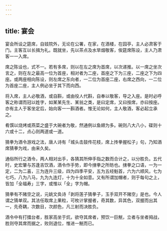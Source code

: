 ```yaml
---
---
---
```

title: 宴会
---



宴会所设之筵席，自妓院外，无论在公署，在家，在酒楼，在园亭，主人必肃客于门。主客互以长揖为礼。既就坐，先以茶点及水旱烟敬客，俟筵席陈设，主人乃肃客一一入席。

席之陈设也，式不一。若有多席，则以在左之席为首席，以次递推。以一席之坐次言之，则在左之最高一位为首座，相对者为二座，首座之下为三座，二座之下为四座。或两座相向陈设，则左席之东向者，一二位为首座二座，右席之西向，一二位为首座二座，主人例必坐于其下而向西。

将入席，主人必敬酒，或自斟，或由役人代斟，自奉以敬客，导之入座。是时必呼客之称谓而冠以姓字，如某某先生、某翁之类，是曰定席，又曰按席，亦曰按座。亦有主人于客坐定后，始向客一一斟酒者。惟无论如何，主人敬酒，客必起立承之。

肴馔以烧烤或燕菜之盛于大碗者为敬，然通例以鱼翅为多。碗则八大八小，碟则十六或十二，点心则两道或一道。

猜拳为酒令游戏之法，唐人诗有「城头击鼓传花枝，席上抟拳握松子」句，乃知酒席猜拳为戏，由来久矣。

通俗所行之酒令，两人相对出手，各猜其所伸手指之数而合计之，以分胜负。五代时，史宏肇与苏逢吉饮酒，酒令作手势，即今搳拳之所昉也。搳拳之口语，一为一定，二为二喜，三为连升三级，四为四季平安，五为五经魁首，六为六顺风，七为七巧，八为八马，九为九连灯，十为十全如意。又有所谓加帽者，则于每句之上，皆加「全福寿」三字，或惟以「全」字为帽。

猜拳有不赌空之说，元姚文奂诗「剥将莲子猜拳子，玉手双开不赌空」是也。今人谓之猜单双。其法任取席上果粒，可枚计掌握者，奇其数，异其色，双握而出其一，先奇耦，次数目，次颜色，凡三射而决胜负。

酒令中有打擂台者，胜家高坐于炕，欲夺其席者，预饮一巨觥，立者与坐者拇战，胜则夺其席而据之，败则退位，惟进一觥而已。